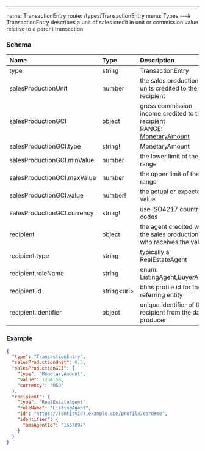 ---
name: TransactionEntry
route: /types/TransactionEntry
menu: Types
---# TransactionEntry
describes a unit of sales credit in unit or commission value relative to a parent transaction


### Schema
| Name | Type | Description |
|:-----| :--- | :---------- |
| type | string | TransactionEntry  |
| salesProductionUnit | number | the sales production units credited to the recipient  |
| salesProductionGCI | object | gross commission income credited to the recipient <br/>RANGE: [MonetaryAmount](/types/MonetaryAmount) |
| salesProductionGCI.type | string! | MonetaryAmount  |
| salesProductionGCI.minValue | number | the lower limit of the range  |
| salesProductionGCI.maxValue | number | the upper limit of the range  |
| salesProductionGCI.value | number! | the actual or expected value  |
| salesProductionGCI.currency | string! | use ISO4217 country codes  |
| recipient | object | the agent credited with the sales production and who receives the value  |
| recipient.type | string | typically a RealEstateAgent  |
| recipient.roleName | string | enum: ListingAgent,BuyerAgent  |
| recipient.id | string&lt;uri&gt;  | bhhs profile id for the referring entity  |
| recipient.identifier | object | unique identifier of the recipient from the data producer  |

### Example
```json
{
  "type": "TransactionEntry",
  "salesProductionUnit": 0.5,
  "salesProductionGCI": {
    "type": "MonetaryAmount",
    "value": 1234.56,
    "currency": "USD"
  },
  "recipient": {
    "type": "RealEstateAgent",
    "roleName": "ListingAgent",
    "id": "https://{entityid}.example.com/profile/card#me",
    "identifier": {
      "bmsAgentId": "1657897"
    }
  }
}
```
